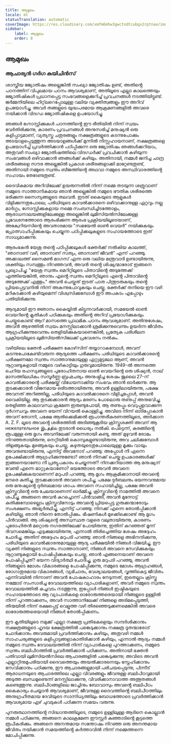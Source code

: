 ```yaml
---
title: ആമുഖം
locale: ml
statusTranslation: automatic
coverImage: https://res.cloudinary.com/xmfm6mhw3gwctndtcubgx2rptnae/image/upload/v1741354450/small_cover_tratado_esoterico_de_astrologia_hermetica_6210a35442.webp
sidebar:
    label: ആമുഖം
    order: 0
---
```

## ആമുഖം

### ആചാര്യൻ ഗർഗ കുയിചിൻസ്

ശാസ്ത്രീയ ജ്യോതിഷം അല്ലെങ്കിൽ സംഖ്യാ ജ്യോതിഷം ഉണ്ട്, അതിൻ്റെ പഠനത്തിന് വിപുലമായ പഠനം ആവശ്യമാണ്, അതിലൂടെ എല്ലാ കാലത്തെയും ജ്യോതിഷികൾ പ്രധാനപ്പെട്ട സംഭവങ്ങളെക്കുറിച്ച് പ്രവചനങ്ങൾ നടത്തിയിട്ടുണ്ട്. ജർമ്മനിയിലെ ഹിറ്റ്‌ലറെപ്പോലുള്ള വലിയ വ്യക്തിത്വങ്ങളും ഈ അറിവ് ഉപയോഗിച്ചു, അവർ തങ്ങളുടെ യുദ്ധപരമായ ആക്രമണങ്ങളിൽ അവരെ നയിക്കാൻ വിദഗ്ധ ജ്യോതിഷികളെ ഉപയോഗിച്ചു.

ഞങ്ങൾ ഗ്നോസ്റ്റിക്കുകൾ പഠനത്തിൻ്റെ ഈ രീതിയിൽ നിന്ന് സ്വയം വേർതിരിക്കുന്നു, കാരണം പ്രവചനങ്ങൾ അനുസരിച്ച് മനുഷ്യൻ ഒരു കളിപ്പാട്ടമാണ്, വ്യത്യസ്ത ചതുരങ്ങളും നക്ഷത്രങ്ങളുടെ കടന്നുപോക്കും അടയാളപ്പെടുത്തുന്ന അടയാളങ്ങൾക്ക് മുന്നിൽ നിസ്സഹായനാണ്, നക്ഷത്രങ്ങളെ ഉപയോഗിച്ച് പ്രവർത്തിക്കാൻ പഠിപ്പിക്കുന്ന ഒരു ജ്യോതിഷം ഞങ്ങൾക്കറിയാം, അതുവഴി സംഖ്യാ ജ്യോതിഷത്തിലെ വിദഗ്ധർക്ക് പ്രവചിക്കാൻ കഴിയുന്ന സംഭവങ്ങൾ ഒഴിവാക്കാൻ ഞങ്ങൾക്ക് കഴിയും. അതിനായി, നമ്മൾ ജനിച്ച ചാന്ദ്ര ശരീരങ്ങളെ സൗര അല്ലെങ്കിൽ പ്രകാശ ശരീരങ്ങളാക്കി മാറ്റേണ്ടതുണ്ട്, അതിനായി നമ്മുടെ സ്വന്തം ബീജത്തിൻ്റെ അഥവാ നമ്മുടെ അസ്ഥിവാരത്തിൻ്റെ സഹായം തേടേണ്ടതുണ്ട്.

ദൈവികമായ അറിവിലേക്ക് ഉയരുന്നതിൽ നിന്ന് നമ്മെ തടയുന്ന ശത്രുവാണ് നമ്മുടെ സാത്താനികമായ ഞാൻ അല്ലെങ്കിൽ നമ്മുടെ ഭൗതിക ശരീരത്തെ ഭരിക്കുന്ന സൈന്യങ്ങളുടെ തലവൻ. ഇടത് കൈയുടെ ആളുകൾ വിളിക്കുന്നതുപോലെ, പരിധിയുടെ കാവൽക്കാരനെ ഒഴിവാക്കാനുള്ള ഏറ്റവും നല്ല മാർഗ്ഗം, ഗ്നോസ്റ്റിക്കുകളായ നമ്മെ സംബന്ധിച്ചിടത്തോളം, ആരാധനാലയങ്ങളിലേക്കുള്ള അല്ലെങ്കിൽ ലുമിസിയൽസിലേക്കുള്ള പ്രവേശനത്തോടെ ആരംഭിക്കുന്ന ആരംഭ പ്രക്രിയയിലൂടെയാണ്, അക്വേറിയസിൻ്റെ അവതാരമായ "സമയേൽ ഓൺ വെയർ" നയിക്കുകയും പ്രോത്സാഹിപ്പിക്കുകയും ചെയ്യുന്ന പഠിപ്പിക്കലുകളുടെ സഹായത്തോടെ ഇത് സാധ്യമാക്കുന്നു.

ആരംഭകൻ യേശു തൻ്റെ പഠിപ്പിക്കലുകൾ ഭക്തർക്ക് നൽകിയ കാലത്ത്, "ഞാനാണ് വഴി, ഞാനാണ് സത്യം, ഞാനാണ് ജീവൻ" എന്ന് പറഞ്ഞു. അക്കാലത്ത് സൈമൺ മാഗസ് എന്ന ഒരു വലിയ മന്ത്രവാദി ഉണ്ടായിരുന്നു, ശക്തിയും സമ്പത്തും നിറഞ്ഞവൻ, അവൻ തൻ്റെ ശിഷ്യന്മാരോട് ഇങ്ങനെ പ്രഖ്യാപിച്ചു: "യേശു സ്വന്തം മെറിറ്റിലൂടെ പിതാവിൻ്റെ അടുത്തേക്ക് എത്തിയെങ്കിൽ, ഞാനും എൻ്റെ സ്വന്തം മെറിറ്റിലൂടെ എൻ്റെ പിതാവിൻ്റെ അടുത്തേക്ക് എത്തും." അവൻ ചെയ്തത് ഇടത് പാത പിന്തുടരുകയും തൻ്റെ പ്രിയപ്പെട്ടവനിൽ നിന്ന് അകന്നുപോവുകയും ചെയ്തു, ഭക്തർക്ക് തനിയെ ഈ വഴി മറികടക്കാൻ കഴിയുമെന്ന് വിശ്വസിക്കുമ്പോൾ ഈ അപകടം എപ്പോഴും പതിയിരിക്കുന്നു.

ആദ്യമായി ഈ ജ്ഞാനം കൈയ്യിൽ കിട്ടുന്നവർക്കായി, സമയേൽ ഓൺ വെയറിൻ്റെ കൃതികൾ പഠിക്കുകയും അതിൻ്റെ അറിവ് പ്രയോഗിക്കുകയും ചെയ്തുകൊണ്ട് ആറ് മാസത്തെ പ്രാഥമിക പഠനം ആവശ്യമാണ്. അതിനുശേഷം, അവൻ ആഴത്തിൽ സ്വയം മനസ്സിലാക്കാൻ ശ്രമിക്കുന്നുവെന്നും ഉയർന്ന ജീവിതം ആഗ്രഹിക്കുന്നുവെന്നും തെളിയിക്കുകയാണെങ്കിൽ, പ്രത്യേക പരിശീലന പ്രക്രിയയിലൂടെ ലുമിസിയൽസിലേക്ക് പ്രവേശനം നൽകും.

വഴിയിലെ ഭക്തൻ പരീക്ഷണ കോഴ്‌സിന് തയ്യാറാകുമ്പോൾ, അവന് കടന്നുപോകേണ്ടിവരുന്ന ആദ്യത്തെ പരീക്ഷണം പരിധിയുടെ കാവൽക്കാരൻ്റെ പരീക്ഷണമോ സ്വന്തം സാത്താനുമായുള്ള ഏറ്റുമുട്ടലോ ആണ്, അവൻ നൂറ്റാണ്ടുകളായി നമ്മുടെ വഴികാട്ടിയും ഗുരുവുമായിരുന്നു. 1949-ൽ അന്നത്തെ ചെറിയ രഹസ്യങ്ങളുടെ പുരോഹിതനായ ഓൺ വെയറിൻ്റെ ഒരു ശിഷ്യൻ, നാല് മാസത്തിലധികം സമ്പൂർണ്ണ ബ്രഹ്മചര്യം അനുഷ്ഠിച്ച ശേഷം ജൂലൈ 27-ന് കാവൽക്കാരൻ്റെ പരീക്ഷയ്ക്ക് വിധേയനാക്കിയ സംഭവം ഞാൻ ഓർക്കുന്നു. ആ തുടക്കക്കാരൻ വിജനമായ ഒരിടത്തായിരുന്നു, അവൻ ഉള്ളിലായിരുന്നു, പക്ഷേ അവനത് അറിഞ്ഞില്ല, പരിധിയുടെ കാവൽക്കാരനെ വിളിച്ചപ്പോൾ, അവൻ വൈകിയില്ല. ആ തുടക്കക്കാരൻ ആദ്യം മരണം പോലൊരു തണുപ്പ് അനുഭവിച്ചു, തെളിഞ്ഞ കാലാവസ്ഥ ക്രമേണ ഇരുണ്ടുപോയി, ആ തണുപ്പും വെറുപ്പുളവാക്കുന്ന ദുർഗന്ധവും അവനെ ഭയന്ന് വിറയൽ കൊള്ളിച്ചു, അവിടെ നിന്ന് ഓടിപ്പോകാൻ അവന് തോന്നി, പക്ഷേ ആൽക്കെമിക്കൽ രൂപാന്തരീകരണത്തിലൂടെ, അർക്കാന A. Z. F. ലൂടെ അവൻ്റെ ശരീരത്തിൽ അടിഞ്ഞുകൂടിയ ക്രിസ്തുശക്തി അവന് ആ нежелательное இடத்தில் തുടരാൻ ധൈര്യം നൽകി. പെട്ടെന്ന്, കുരങ്ങിൻ്റെ രൂപമുള്ള ഒരു മൃഗം അവനിലേക്ക് വരുന്നതായി കണ്ടു, അത് മുഴുവൻ രോമം നിറഞ്ഞതായിരുന്നു, നെറ്റിയിൽ കൊമ്പുകളുണ്ടായിരുന്നു, അവ ചലിക്കുമ്പോൾ തിളങ്ങുകയും മുഴങ്ങുകയും ചെയ്തു, കഴുതയുടെതുപോലെയുള്ള മൂക്കും വായും അവനുണ്ടായിരുന്നു, എന്നിട്ട് അവനോട് പറഞ്ഞു: അപ്പോൾ നീ എന്നെ ഉപേക്ഷിക്കാൻ ആഗ്രഹിക്കുന്നുണ്ടോ? ഞാൻ നിനക്ക് ചെയ്ത ഉപകാരങ്ങൾക്ക് ഇങ്ങനെയാണോ നീ പ്രത്യുപകാരം ചെയ്യുന്നത്? നിനക്കറിയാത്ത ആ മനുഷ്യന് വേണ്ടി എന്നെ മാറ്റുകയാണോ? ഭയത്തോടെ അവൻ അവനെ ഉപേക്ഷിക്കുകയാണെന്ന് മറുപടി പറഞ്ഞു, ആ മൃഗം ആക്രമിക്കാനായി അവന്റെ നേരെ കുതിച്ചു, തുടക്കക്കാരൻ അവനെ ശപിച്ചു, പക്ഷേ ദുർബലനും ഭയന്നവനുമായ ഒരു മനുഷ്യൻ്റെ ദുർബലമായ ശാപം അവനെ സഹായിച്ചില്ല, പക്ഷേ അവൻ ക്രിസ്തുവിൻ്റെ ഒരു ചേലയാണെന്ന് ഓർമ്മിച്ചു, ക്രിസ്തുവിൻ്റെ നാമത്തിൽ അവനെ ശപിച്ചു, അങ്ങനെ അവൻ കുറച്ചൊന്ന് പിൻവാങ്ങി, അവൻ മുന്നോട്ട് കുതിക്കുമ്പോഴെല്ലാം ക്രിസ്തുവിനോടും അവൻ്റെ പ്രിയപ്പെട്ട ഗുരുക്കന്മാരോടും സംരക്ഷണം അഭ്യർത്ഥിച്ചു, എന്നിട്ട് പറഞ്ഞു: നിനക്ക് എന്നെ തോൽപ്പിക്കാൻ കഴിയില്ല, ഞാൻ നിന്നെ തോൽപ്പിക്കും. ഭീഷണികൾ മുഴക്കിക്കൊണ്ട് ആ മൃഗം പിൻവാങ്ങി. ആ ശിഷ്യൻ്റെ അസ്വസ്ഥത വളരെ വലുതായിരുന്നു, കാരണം പുരോഹിതൻ മറ്റൊരു നഗരത്തിലേക്ക് പോയിരുന്നു, ഇതിന് കുറഞ്ഞത് മൂന്ന് ദിവസമെങ്കിലും എടുക്കുമായിരുന്നു, എന്നാൽ തിരിച്ചെത്തിയ ശേഷം അദ്ദേഹം ചോദിച്ചു, അതിന് അദ്ദേഹം മറുപടി പറഞ്ഞു: ഞാൻ നിങ്ങളെ അഭിനന്ദിക്കുന്നു, പരിധിയുടെ കാവൽക്കാരനുമായുള്ള ആദ്യ പരീക്ഷയിൽ നിങ്ങൾ വിജയിച്ചു, ഈ വ്യക്തി നിങ്ങളുടെ സ്വന്തം സാത്താനാണ്, നിങ്ങൾ അവനെ സേവിക്കുകയും നൂറ്റാണ്ടുകളായി പോഷിപ്പിക്കുകയും ചെയ്തു, ഞാൻ എങ്ങനെയാണ് അവനെ പോഷിപ്പിച്ചത്? ഭയന്ന വിദ്യാർത്ഥി ചോദിച്ചു, ഗുരു മറുപടി പറഞ്ഞു, അവൻ നിങ്ങളുടെ മോശം വികാരങ്ങളെ പോഷിപ്പിക്കുന്നു, നമ്മുടെ മോശം ആഗ്രഹങ്ങൾ, രോഗാതുരമായ വികാരങ്ങൾ, വ്യഭിചാരം, വേശ്യാലയങ്ങൾ, വൃത്തികെട്ട ജീവിതം എന്നിവയിൽ നിന്നാണ് അവൻ പോഷകാഹാരം നേടുന്നത്, ഇതെല്ലാം ക്രിസ്തു നമ്മോട് സംസാരിച്ച ദേവാലയത്തിലെ വ്യാപാരികളാണ്, അവർ നമ്മുടെ സ്വന്തം ദേവാലയത്തിൽ കച്ചവടം നടത്തുന്നു, ഇപ്പോൾ നിങ്ങൾ ഇഷ്ടികയുടെ സഹായത്തോടെ ആ വ്യാപാരികളെ ഓരോരുത്തരെയായി നിങ്ങളുടെ ഉള്ളിൽ നിന്ന് പുറത്താക്കണം, അവർ സാത്താനിലേക്ക് നിങ്ങളെ അടിമപ്പെടുത്തി, തിന്മയിൽ നിന്ന് രക്ഷപ്പെട്ട് വെളുത്ത വഴി തിരഞ്ഞെടുക്കണമെങ്കിൽ അവരെ ഓരോരുത്തരെയായി നിങ്ങൾ തോൽപ്പിക്കണം.

ഈ കൃതിയിലൂടെ നമുക്ക് എല്ലാ നക്ഷത്ര പ്രതിഭകളെയും സന്ദർശിക്കാനും നക്ഷത്രങ്ങളുടെ ഹൃദയ ക്ഷേത്രത്തിൽ പങ്കെടുക്കാനും നക്ഷത്ര ദൂതന്മാരോട് ചോദിക്കാനും അവരുമായി പ്രവർത്തിക്കാനും കഴിയും, അതുവഴി നമ്മൾ സാഹചര്യങ്ങളുടെ കളിപ്പാട്ടങ്ങളാകാതിരിക്കാൻ കഴിയും, എന്നാൽ ആദ്യം നമ്മൾ നമ്മുടെ സ്വന്തം ദേവാലയത്തിൽ നിന്ന് വ്യാപാരികളെ പുറത്താക്കണം, നമ്മുടെ സ്വന്തം ബലിപീഠത്തിൽ പ്രവർത്തിക്കാൻ പഠിക്കണം. അതിനായി ഭക്തൻ പതിവായി ലുമിസിയൽസിലെ ആചാരങ്ങളിൽ പങ്കെടുക്കുന്നു; അവിടെ അവൻ എല്ലാറ്റിനുമുപരിയായി ദൈവത്തെയും അയൽക്കാരനെയും സ്നേഹിക്കാനും സേവിക്കാനും പഠിക്കുന്നു, ഈ ആചാരങ്ങളുമായി പരിചയപ്പെടുന്നു, പിന്നീട് ആരാധനയുടെ ആചാരത്തിലെ എല്ലാ വിവരങ്ങളും ജീവനുള്ള ബലിപീഠവുമായി അടുത്ത ബന്ധമുണ്ടെന്ന് മനസ്സിലാക്കുന്നു, വിവരിക്കാനാവാത്ത അത്ഭുതങ്ങൾ കണ്ടെത്തുന്നു. ബലിപീഠങ്ങളിലെ ജാച്ചിനും ബോവാസും അവൻ്റെ ബലിപീഠം കൈകാര്യം ചെയ്യാൻ ആവശ്യമാണ്, ജീവനുള്ള ദൈവത്തിൻ്റെ ബലിപീഠത്തിലും അനുഗ്രഹീതമായ ദേവിയുടെ സാന്നിധ്യത്തിലും ബോധത്തോടെ പ്രവർത്തിക്കാൻ ആവശ്യമായ ഏഴ് ചുവടുകൾ പഠിക്കുന്ന സമയം വരുന്നു.

പുനരുത്ഥാനത്തിൻ്റെ സിദ്ധാന്തത്തിലൂടെ, നമ്മുടെ ഉള്ളിലുള്ള ആടിനെ കൊല്ലാൻ നമ്മൾ പഠിക്കുന്നു, അങ്ങനെ കാലക്രമേണ ഈസ്റ്റർ കുഞ്ഞാടിൻ്റെ കൂട്ടത്തെ രൂപീകരിക്കും. അങ്ങനെ അനന്തമായ സന്തോഷം നിറഞ്ഞ ഒരു അനന്തമായ ജീവിതം നയിക്കാൻ സമയത്തിൻ്റെ കർത്താവിൽ നിന്ന് നമ്മെത്തന്നെ മോചിപ്പിക്കുന്നു.

